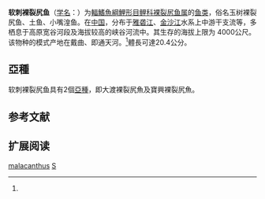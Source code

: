 {{Speciesbox
| name = 软刺裸裂尻鱼
| status = NE
| status_system = IUCN3.1
| image = 
| genus = Schizopygopsis
| species = malacanthus
| authority = Herzenstein, 1891<ref name='id6251'>{{cite web| url =http://www.bioinfo.cn/db05/BjdwSpecies.php?action=view&id=6251| title =软刺裸裂尻鱼| work =中国动物物种编目数据库| publisher =中国科学院微生物研究所| author =中国科学院动物研究所| accessdate =2009-04-11| deadurl =yes| archiveurl =https://web.archive.org/web/20160305043052/http://www.bioinfo.cn/db05/BjdwSpecies.php?action=view&id=6251| archivedate =2016-03-05}}</ref>
| synonyms = *''Chuanchia chengi''<br /><small>Fang, 1936</small>
*''Schizopygopsis chengi''<br /><small>Fang, 1936</small>
}}

'''软刺裸裂尻鱼'''（[[学名|学名]]：{{lang|la|''Schizopygopsis malacanthus''}}）为[[輻鰭魚綱|輻鰭魚綱]][[鯉形目|鯉形目]][[鲤科|鲤科]][[裸裂尻鱼属|裸裂尻鱼属]]的[[鱼类|鱼类]]，俗名玉树裸裂尻鱼、土鱼、小嘴湟鱼。在[[中国|中国]]，分布于[[雅砻江|雅砻江]]、[[金沙江|金沙江]]水系上中游干支流等，多栖息于高原宽谷河段及海拔较高的峡谷河流中。其生存的海拔上限为 4000公尺。该物种的模式产地在戴曲、即通天河。<ref name='id6251'/>體長可達20.4公分。

==亞種==
软刺裸裂尻鱼具有2個[[亞種|亞種]]，即大渡裸裂尻魚及寶興裸裂尻魚。

== 参考文献 ==
{{reflist}}

== 扩展阅读 ==
{{refbegin}}
{{wikispecies-inline|Schizopygopsis malacanthus|软刺裸裂尻鱼}}
{{refend}}
{{Taxonbar|from=Q1040818}}

[[Category:裸裂尻鱼属|malacanthus]]
[[Category:1891年描述的魚類|S]]


{{鯉形目小作品}}